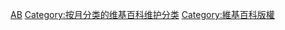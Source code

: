 {{Parent monthly clean up category|non-free}}

[[Category:维基百科条目清理‎|AB]]
[[Category:按月分类的维基百科维护分类|Category:按月分类的维基百科维护分类]]
[[Category:維基百科版權|Category:維基百科版權]]